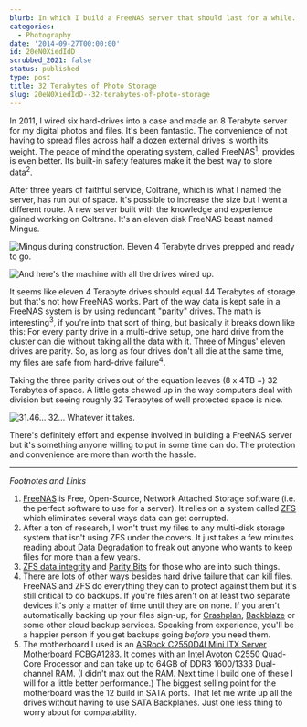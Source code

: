 ```yaml
---
blurb: In which I build a FreeNAS server that should last for a while.
categories:
  - Photography
date: '2014-09-27T00:00:00'
id: 20eN0XiedIdD
scrubbed_2021: false
status: published
type: post
title: 32 Terabytes of Photo Storage
slug: 20eN0XiedIdD--32-terabytes-of-photo-storage
---
```


In 2011, I wired six hard-drives into a case and made an 8 Terabyte server for my digital photos and files. It's been fantastic. The convenience of not having to spread files across half a dozen external drives is worth its weight. The peace of mind the operating system, called FreeNAS<sup>1</sup>, provides is even better. Its built-in safety features make it the best way to store data<sup>2</sup>. 

After three years of faithful service, Coltrane, which is what I named the server, has run out of space. It's possible to increase the size but I went a different route. A new server built with the knowledge and experience gained working on Coltrane. It's an eleven disk FreeNAS beast named Mingus. 

![Mingus during construction. Eleven 4 Terabyte drives prepped and ready to go. ](/aws-20140925--1027-03b.jpg) 

![And here's the machine with all the drives wired up.](/aws-20140925--1137-04a.jpg) 

It seems like eleven 4 Terabyte drives should equal 44 Terabytes of storage but that's not how FreeNAS works. Part of the way data is kept safe in a FreeNAS system is by using redundant "parity" drives. The math is interesting<sup>3</sup>, if you're into that sort of thing, but basically it breaks down like this: For every parity drive in a multi-drive setup, one hard drive from the cluster can die without taking all the data with it. Three of Mingus' eleven drives are parity. So, as long as four drives don't all die at the same time, my files are safe from hard-drive failure<sup>4</sup>.

Taking the three parity drives out of the equation leaves (8 x 4TB =) 32 Terabytes of space. A little gets chewed up in the way computers deal with division but seeing roughly 32 Terabytes of well protected space is nice. 

![31.46... 32... Whatever it takes. ](/screengrab-20140927--1720-01a.png) 

There's definitely effort and expense involved in building a FreeNAS server but it's something anyone willing to put in some time can do. The protection and convenience are more than worth the hassle. 

---


_Footnotes and Links_

1. [FreeNAS](http://www.freenas.org) is Free, Open-Source, Network Attached Storage software (i.e. the perfect software to use for a server). It relies on a system called [ZFS](http://www.freenas.org) which eliminates several ways data can get corrupted. 
2. After a ton of research, I won't trust my files to any multi-disk storage system that isn't using ZFS under the covers. It just takes a few minutes reading about [Data Degradation](http://en.wikipedia.org/wiki/Data_degradation#Decay_of_storage_media) to freak out anyone who wants to keep files for more than a few years. 
3. [ZFS data integrity](http://en.wikipedia.org/wiki/ZFS#ZFS_data_integrity) and [Parity Bits](http://en.wikipedia.org/wiki/Parity_bit) for those who are into such things.
4. There are lots of other ways besides hard drive failure that can kill files. FreeNAS and ZFS do everything they can to protect against them but it's still critical to do backups. If you're files aren't on at least two separate devices it's only a matter of time until they are on none. If you aren't automatically backing up your files sign-up, for [Crashplan](http://www.code42.com/crashplan/), [Backblaze](https://www.backblaze.com) or some other cloud backup services. Speaking from experience, you'll be a happier person if you get backups going *before* you need them.
5. The motherboard I used is an [ASRock C2550D4I Mini ITX Server Motherboard FCBGA1283](http://www.newegg.com/Product/Product.aspx?Item=N82E16813157419). It comes with an Intel Avoton C2550 Quad-Core Processor and can take up to 64GB of DDR3 1600/1333 Dual-channel RAM. (I didn't max out the RAM. Next time I build one of these I will for a little better performance.) The biggest selling point for the motherboard was the 12 build in SATA ports. That let me write up all the drives without having to use SATA Backplanes. Just one less thing to worry about for compatability.

